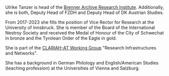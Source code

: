 Ulrike Tanzer is head of the [Brenner Archive Research Institute](https://www.uibk.ac.at/brenner-archiv/index.html.de). Additionally, she is both, Deputy Head of FZDH and Deputy Head of DK Austrian Studies.

From 2017-2023 she fills the position of Vice Rector for Research at the University of Innsbruck. She is member of the Board of the International Nestroy Society and received the Medal of Honour of the City of Schwechat in bronze and the Tyrolean Order of the Eagle in gold.

She is part of the [CLARIAH-AT Working Group](/en/the-clariah-at-working-groups/) "Research Infrastructures and Networks".

She has a background in German Philology and English/American Studies (teaching profession) at the Universities of Vienna and Salzburg.
